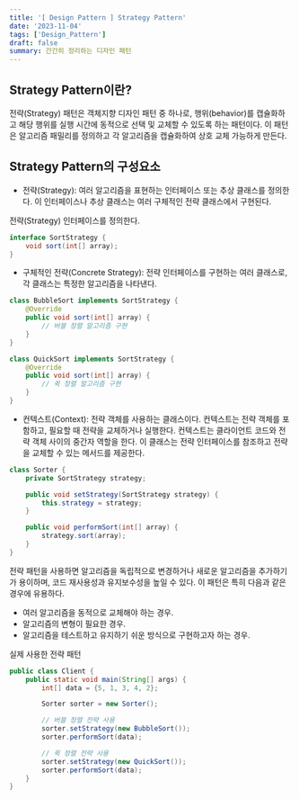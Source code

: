 ```yaml
---
title: '[ Design Pattern ] Strategy Pattern'
date: '2023-11-04'
tags: ['Design_Pattern']
draft: false
summary: 간간히 정리하는 디자인 패턴
---
```


## Strategy Pattern이란?

전략(Strategy) 패턴은 객체지향 디자인 패턴 중 하나로, 행위(behavior)를 캡슐화하고 해당 행위를 실행 시간에 동적으로 선택 및 교체할 수 있도록 하는 패턴이다. 이 패턴은 알고리즘 패밀리를 정의하고 각 알고리즘을 캡슐화하여 상호 교체 가능하게 만든다.

## Strategy Pattern의 구성요소

- 전략(Strategy): 여러 알고리즘을 표현하는 인터페이스 또는 추상 클래스를 정의한다. 이 인터페이스나 추상 클래스는 여러 구체적인 전략 클래스에서 구현된다.

전략(Strategy) 인터페이스를 정의한다.

```java
interface SortStrategy {
    void sort(int[] array);
}
```

- 구체적인 전략(Concrete Strategy): 전략 인터페이스를 구현하는 여러 클래스로, 각 클래스는 특정한 알고리즘을 나타낸다.

```java
class BubbleSort implements SortStrategy {
    @Override
    public void sort(int[] array) {
        // 버블 정렬 알고리즘 구현
    }
}

class QuickSort implements SortStrategy {
    @Override
    public void sort(int[] array) {
        // 퀵 정렬 알고리즘 구현
    }
}
```

- 컨텍스트(Context): 전략 객체를 사용하는 클래스이다. 컨텍스트는 전략 객체를 포함하고, 필요할 때 전략을 교체하거나 실행한다. 컨텍스트는 클라이언트 코드와 전략 객체 사이의 중간자 역할을 한다.
  이 클래스는 전략 인터페이스를 참조하고 전략을 교체할 수 있는 메서드를 제공한다.

```java
class Sorter {
    private SortStrategy strategy;

    public void setStrategy(SortStrategy strategy) {
        this.strategy = strategy;
    }

    public void performSort(int[] array) {
        strategy.sort(array);
    }
}
```

전략 패턴을 사용하면 알고리즘을 독립적으로 변경하거나 새로운 알고리즘을 추가하기가 용이하며, 코드 재사용성과 유지보수성을 높일 수 있다. 이 패턴은 특히 다음과 같은 경우에 유용하다.

- 여러 알고리즘을 동적으로 교체해야 하는 경우.
- 알고리즘의 변형이 필요한 경우.
- 알고리즘을 테스트하고 유지하기 쉬운 방식으로 구현하고자 하는 경우.

실제 사용한 전략 패턴

```java
public class Client {
    public static void main(String[] args) {
        int[] data = {5, 1, 3, 4, 2};

        Sorter sorter = new Sorter();

        // 버블 정렬 전략 사용
        sorter.setStrategy(new BubbleSort());
        sorter.performSort(data);

        // 퀵 정렬 전략 사용
        sorter.setStrategy(new QuickSort());
        sorter.performSort(data);
    }
}
```
